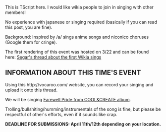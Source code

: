 This is TScript here. I would like wikia people to join in singing with other members!

No experience with japanese or singing required (basically if you can read this post, you are fine).

Background: Inspired by /a/ sings anime songs and niconico choruses (Google them for cringe). 

The first rendering of this event was hosted on 3/22 and can be found here: [http://kancolle.wikia.com/wiki/Thread:210813 Segar's thread about the first Wikia sings]

=='''INFORMATION ABOUT THIS TIME'S EVENT'''==


Using this http://vocaroo.com/ website, you can record your singing and upload it onto this thread.

We will be singing [https://www.youtube.com/watch?v=BODM5aJr1iU Farewell Pride from COOL&CREATE album].

Trolling/bullshiting/humming/instrumentals of the song is fine, but please be respectful of other's efforts, even if it sounds like crap.

'''DEADLINE FOR SUBMISSIONS: April 11th/12th depending on your location.''' <ac_metadata title="Wikia Sings!" notify_everyone="1427479648"> </ac_metadata>